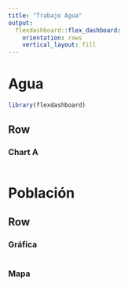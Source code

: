 ```yaml
---
title: "Trabajo Agua"
output: 
  flexdashboard::flex_dashboard:
    orientation: rows
    vertical_layout: fill
---
```

Agua {data-icon=250}
=======================================================================

```r
library(flexdashboard)
```

Row {data-width=250}
-----------------------------------------------------------------------

### Chart A

```r

```

Población {data-icon=250}
=======================================================================
Row {data-width=750}
-----------------------------------------------------------------------

### Gráfica

```r

```

### Mapa

```r

```